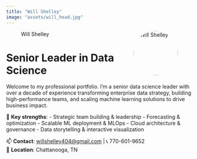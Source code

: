 ```yaml
---
title: "Will Shelley"
image: "assets/will_head.jpg"
---
```


![Will Shelley](assets/will_head.jpg){width=120 style="border-radius: 50%; float: right; margin-left: 20px;"}

# Senior Leader in Data Science

Welcome to my professional portfolio. I'm a senior data science leader with over a decade of experience transforming enterprise data strategy, building high-performance teams, and scaling machine learning solutions to drive business impact.

🔧 **Key strengths**:
- Strategic team building & leadership
- Forecasting & optimization
- Scalable ML deployment & MLOps
- Cloud architecture & governance
- Data storytelling & interactive visualization

📫 **Contact**: [willshelley404@gmail.com](mailto:willshelley404@gmail.com) | 📞 770-601-9652  
📍 **Location**: Chattanooga, TN

<!-- [View My Resume »](resume.html) -->
